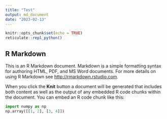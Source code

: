 ```yaml
---
title: "Test"
output: md_document
date: "2023-02-13"
---
```


```r
knitr::opts_chunk$set(echo = TRUE)
reticulate::repl_python()
```

## R Markdown

This is an R Markdown document. Markdown is a simple formatting syntax for authoring HTML, PDF, and MS Word documents. For more details on using R Markdown see <http://rmarkdown.rstudio.com>.

When you click the **Knit** button a document will be generated that includes both content as well as the output of any embedded R code chunks within the document. You can embed an R code chunk like this:

```python
import numpy as np
np.array([[1, 2], [3, 4]])
```


